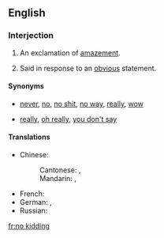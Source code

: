 ==English==

===Interjection===
{{en-interj|head=[[no]] [[kidding]]!}}

# {{colloquial}} An exclamation of [[amazement]].
# {{colloquial|sarcastic}} Said in response to an [[obvious]] statement.

====Synonyms====
* {{sense|amazement}} [[never]], [[no]], [[no shit]], [[no way]], [[really]], [[wow]]
* {{sense|response to the obvious}} [[really]], [[oh really]], [[you don't say]]

====Translations====
{{trans-top|(idiomatic) really? ; no kidding! ; Is that so?}}
* Chinese:
*: Cantonese: {{tø|yue|講真|alt=講真？！|sc=Hant}}, {{tø|yue|讲真|alt=讲真？！|tr=gong2 zan1?!|sc=Hant}}
*: Mandarin: {{t|zh|當真|alt=當真？！|sc=Hani}}, {{t|zh|当真|tr=dàngzhēn?!|alt=当真？！|sc=Hani}}
{{trans-mid}}
* French: {{t|fr|sans blague}}
* German: {{qualifier|colloquial}} {{t|de|ohne Scheiß}}, {{t|de|im Ernst}}
* Russian: {{t|ru|неужели|tr=neužéli?|alt=неужели?|sc=Cyrl}}
{{trans-bottom}}

[[fr:no kidding]]